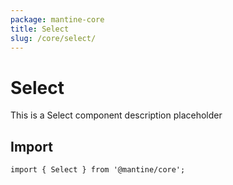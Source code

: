 ```yaml
---
package: mantine-core
title: Select
slug: /core/select/
---
```



# Select

This is a Select component description placeholder

<PageHeader
  source="mantine-core/src/Select/Select.tsx"
  docs="core/Select.mdx"
  package="@mantine/core"
/>

## Import

```tsx
import { Select } from '@mantine/core';
```

<PropsTable component="Select" />
